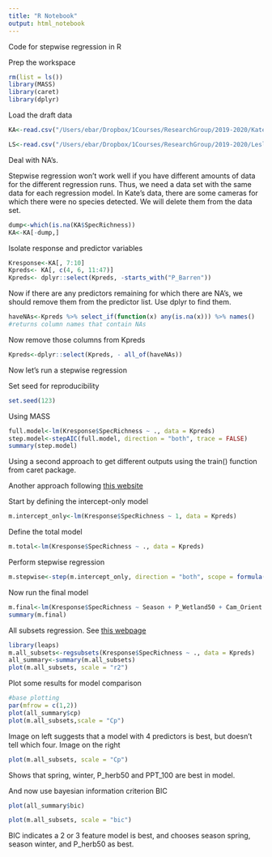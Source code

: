 ```yaml
---
title: "R Notebook"
output: html_notebook
---
```

Code for stepwise regression in R

Prep the workspace
```r
rm(list = ls())
library(MASS)
library(caret)
library(dplyr)
```
Load the draft data
```r
KA<-read.csv("/Users/ebar/Dropbox/1Courses/ResearchGroup/2019-2020/Kate Andy/Covariates.draft.csv")

LS<-read.csv("/Users/ebar/Dropbox/1Courses/ResearchGroup/2019-2020/Leslie/SYEvariables.csv")
```
Deal with NA's.

Stepwise regression won't work well if you have different amounts of data for the different regression runs.  Thus, we need a data set with the same data for each regression model. In Kate's data, there are some cameras for which there were no species detected.  We will delete them from the data set.
```r
dump<-which(is.na(KA$SpecRichness))
KA<-KA[-dump,]
```

Isolate response and predictor variables
```r
Kresponse<-KA[, 7:10]
Kpreds<- KA[, c(4, 6, 11:47)]
Kpreds<- dplyr::select(Kpreds, -starts_with("P_Barren"))

```
Now if there are any predictors remaining for which there are NA's, we should remove them from the predictor list. Use dplyr to find them.

```r
haveNAs<-Kpreds %>% select_if(function(x) any(is.na(x))) %>% names()
#returns column names that contain NAs
```
Now remove those columns from Kpreds
```r
Kpreds<-dplyr::select(Kpreds, - all_of(haveNAs))
```

Now let's run a stepwise regression

Set seed for reproducibility
```r
set.seed(123)
```
Using MASS

```r
full.model<-lm(Kresponse$SpecRichness ~ ., data = Kpreds)
step.model<-stepAIC(full.model, direction = "both", trace = FALSE)
summary(step.model)

```
Using a second approach to get different outputs using the train() function from caret package.

Another approach following [this website](https://www.statology.org/stepwise-regression-r/)

Start by defining the intercept-only model
```r
m.intercept_only<-lm(Kresponse$SpecRichness ~ 1, data = Kpreds)
```
Define the total model
```r
m.total<-lm(Kresponse$SpecRichness ~ ., data = Kpreds)
```
Perform stepwise regression
```r
m.stepwise<-step(m.intercept_only, direction = "both", scope = formula(m.total))
```
Now run the final model
```r
m.final<-lm(Kresponse$SpecRichness ~ Season + P_Wetland50 + Cam_Orient + Elevation50, data = Kpreds)
summary(m.final)
```
All subsets regression.  See [this webpage](https://educationalresearchtechniques.com/2017/02/24/subset-regression-in-r/)

```r
library(leaps)
m.all_subsets<-regsubsets(Kresponse$SpecRichness ~ ., data = Kpreds)
all_summary<-summary(m.all_subsets)
plot(m.all_subsets, scale = "r2")
```
Plot some results for model comparison
```r
#base plotting
par(mfrow = c(1,2))
plot(all_summary$cp)
plot(m.all_subsets,scale = "Cp")
```

Image on left suggests that a model with 4 predictors is best, but doesn't tell which four. Image on the right 

```r
plot(m.all_subsets, scale = "Cp")
```
Shows that spring, winter, P_herb50 and PPT_100 are best in model.

And now use bayesian information criterion BIC
```r
plot(all_summary$bic)
```
```r
plot(m.all_subsets, scale = "bic")
```
BIC indicates a 2 or 3 feature model is best, and chooses season spring, season winter, and P_herb50 as best.
